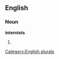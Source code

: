 
==English==

===Noun===
'''internists'''

# {{plural of|[[internist]]}}

[[Category:English plurals]]